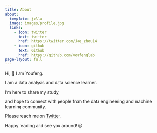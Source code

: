```yaml
---
title: About
about:
  template: jolla
  image: images/profile.jpg
  links:
    - icon: twitter
      text: twitter
      href: https://twitter.com/Joe_zhou14
    - icon: github
      text: Github
      href: https://github.com/youfenglab
page-layout: full
---
```


Hi, 👋 I am Youfeng.

I am a data analysis and data science learner. 

I'm here to share my study,

and hope to connect with people from the data engineering and machine learning community.

Please reach me on [Twitter](https://twitter.com/Joe_zhou14).

Happy reading and see you around! 😃
